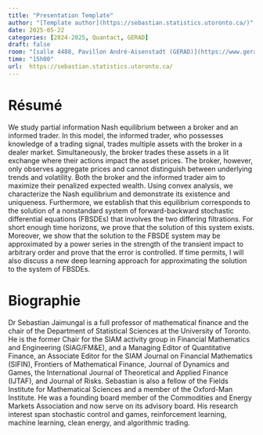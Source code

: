 ```yaml
---
title: "Presentation Template"
author: "[Template author](https://sebastian.statistics.utoronto.ca/)"
date: 2025-05-22
categories: [2024-2025, Quantact, GERAD]
draft: false
room: "[salle 4488, Pavillon André-Aisenstadt (GERAD)](https://www.gerad.ca/fr/contact)"
time: "15h00"
url:  https://sebastian.statistics.utoronto.ca/
---
```


# Résumé

We study partial information Nash equilibrium between a broker and an informed trader. In this model, the informed trader, who possesses knowledge of a trading signal, trades multiple assets with the broker in a dealer market. Simultaneously, the broker trades these assets in a lit exchange where their actions impact the asset prices. The broker, however, only observes aggregate prices and cannot distinguish between underlying trends and volatility. Both the broker and the informed trader aim to maximize their penalized expected wealth. Using convex analysis, we characterize the Nash equilibrium and demonstrate its existence and uniqueness. Furthermore, we establish that this equilibrium corresponds to the solution of a nonstandard system of forward-backward stochastic differential equations (FBSDEs) that involves the two differing filtrations. For short enough time horizons, we prove that the solution of this system exists. Moreover, we show that the solution to the FBSDE system may be approximated by a power series in the strength of the transient impact to arbitrary order and prove that the error is controlled. If time permits, I will also discuss a new deep learning approach for approximating the solution to the system of FBSDEs.

# Biographie

Dr Sebastian Jaimungal is a full professor of mathematical finance and the chair of the Department of Statistical Sciences at the University of Toronto. He is the former Chair for the SIAM activity group in Financial Mathematics and Engineering (SIAG/FM&E), and a Managing Editor of Quantitative Finance, an Associate Editor for the SIAM Journal on Financial Mathematics (SIFIN), Frontiers of Mathematical Finance, Journal of Dynamics and Games, the International Journal of Theoretical and Applied Finance (IJTAF),   and Journal of Risks. Sebastian is also a fellow of the Fields Institute for Mathematical Sciences and a member of the Oxford-Man Institute. He was a founding board member of the Commodities and Energy Markets Association and now serve on its advisory board. His research interest span stochastic control and games, reinforcement learning, machine learning, clean energy, and algorithmic trading.
